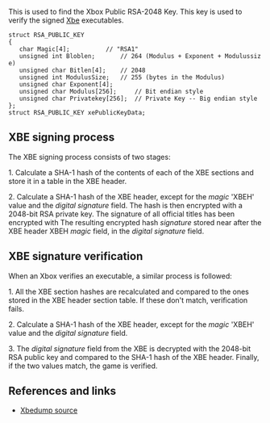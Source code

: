 This is used to find the Xbox Public RSA-2048 Key. This key is used to verify the signed [[Xbe]] executables. 

 struct RSA_PUBLIC_KEY
 {
 	char Magic[4];  		// "RSA1"
 	unsigned int Bloblen; 		// 264 (Modulus + Exponent + Modulussize)
 	unsigned char Bitlen[4];  	// 2048
 	unsigned int ModulusSize;	// 255 (bytes in the Modulus)
 	unsigned char Exponent[4];
 	unsigned char Modulus[256];     // Bit endian style
 	unsigned char Privatekey[256];  // Private Key -- Big endian style
 };
 struct RSA_PUBLIC_KEY xePublicKeyData;

== XBE signing process ==
The XBE signing process consists of two stages:  

1. Calculate a SHA-1 hash of the contents of each of the XBE sections and store it in a table in the XBE header. 
 
2. Calculate a SHA-1 hash of the XBE header, except for the ''magic'' 'XBEH' value and the ''digital signature'' field. The hash is then encrypted with a 2048-bit RSA private key. The signature of all official titles has been encrypted with  The resulting encrypted hash ''signature'' stored near after the XBE header XBEH ''magic'' field, in the ''digital signature'' field.


== XBE signature verification ==
When an Xbox verifies an executable, a similar process is followed:

1. All the XBE section hashes are recalculated and compared to the ones stored in the XBE header section table. If these don't match, verification fails.

2. Calculate a SHA-1 hash of the XBE header, except for the ''magic'' 'XBEH' value and the ''digital signature'' field. 

3. The ''digital signature'' field from the XBE is decrypted with the 2048-bit RSA public key and compared to the SHA-1 hash of the XBE header. Finally, if the two values match, the game is verified.

== References and links == 
* [https://github.com/xqemu/xbedump/blob/master/xboxlib.c Xbedump source]